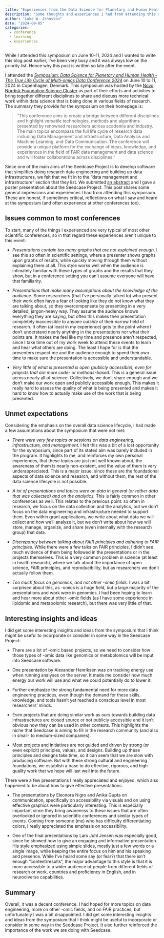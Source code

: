 ```yaml
---
title: "Experiences from the Data Science for Planetary and Human Health Symposium"
description: "Some thoughts and experiences I had from attending this symposium by the Novo Nordisk Foundation Science Cluster in Copenhagen, Denmark."
author: "Luke W. Johnston"
date: "2024-09-05"
categories:
  - conference
  - learning
  - experiences
---
```


::: callout-important
While I attended this symposium on June 10-11, 2024 and I wanted to
write this blog post earlier, I've been very busy and it was always low on
the priority list. Hence why this post is written so late after the
event.
:::

I attended the [*Symposium: Data Science for Planetary and Human
Health - The True Life Cycle of Multi-omics Data Conference
2024*](https://sciencecluster.dk/event/cross-cluster-collaboration-data-science-for-planetary-and-human-health/)
on June 10 to 11, 2024 in Copenhagen, Denmark. This symposium was hosted
by the [Novo Nordisk Foundation Science
Cluster](https://sciencecluster.dk/) as part of their efforts and
activities to bring together different disciplines to share and discuss
more technical work within data science that is being done in various
fields of research. The summary they provide for the symposium on their homepage is:

> "This conference aims to create a bridge between different disciplines
> and highlight versatile technologies, methods and algorithms presented
> by renowned researchers across academia and industry. The main topics
> encompass the full life cycle of research data including Data
> Management and Infrastructure, Data Analysis and Machine Learning, and
> Data Communication. The conference will provide a unique platform for
> the exchange of ideas, knowledge, and experiences in the field of FAIR
> data management and data science and will foster collaborations across
> disciplines."

Since one of the main aims of the Seedcase Project is to develop
software that simplifies doing research data engineering and building up
data infrastructures, we felt that we fit in to the "data management and
infrastructure" section that they list. We submitted [an
abstract](/outreach/events/science-cluster-2024/index.qmd) and I gave a
poster presentation about the Seedcase Project. This post shares some
general impressions and experiences I had from attending this symposium.
These are honest, if sometimes critical, reflections on what I saw and
heard at the symposium (and often experience at other
conferences too).

## Issues common to most conferences

To start, many of the things I experienced are very typical of most
other scientific conferences, so in that regard these experiences aren't
unique to this event:

-   *Presentations contain too many graphs that are not explained
    enough.* I see this so often in scientific settings, where a
    presenter shows graphs upon graphs of results, while quickly moving
    through them without explaining them at all. This style works well
    when the audience is intimately familiar with these types of graphs
    and the results that they show, but in a conference setting you
    can't assume everyone will have that familiarity.

-   *Presentations that make many assumptions about the knowledge of the
    audience.* Some researchers (that I've personally talked to) who
    present their work often have a fear of looking like they do not
    know what they are talking about, so they overcompensate by
    presenting in a very detailed, jargon-heavy way. They assume the
    audience knows everything they are saying, but often this makes
    their presentation completely inaccessible to anyone *outside* of
    their narrow field of research. It often (at least in my experience)
    gets to the point where I don't understand nearly anything in the
    presentations nor what their points are. It makes me feel like my
    time and presence aren't respected, since I take time out of my work
    week to attend these events to learn and hear what others are doing.
    The least I hope for is that the presenters respect me and the
    audience enough to spend their own time to make sure the
    presentation is accessible and understandable.

-   *Very little of what is presented is open (publicly accessible),
    even for projects that are more code- or methods-based*. This is a
    general issue across nearly all of science. Collectively, we don't
    share enough and we don't make our work open and publicly accessible
    enough. This makes it really hard to assess the quality of what is
    being presented and makes it hard to know how to actually make use
    of the work that is being presented.

## Unmet expectations

Considering the emphasis on the overall data science lifecycle, I had
made a few assumptions about the symposium that were not met:

-   *There were very few topics or sessions on data engineering,
    infrastructure, and management.* I felt this was a bit of a lost
    opportunity for the symposium, since part of its stated aim was
    barely included in the program. It highlights to me, and reinforces
    my own personal experiences, that these topics are just not well
    known about, the awareness of them is nearly non-existent, and the
    value of them is very underappreciated. This is a major issue, since
    these are the foundational aspects of data science and research, and
    without them, the rest of the data science lifecycle is not
    possible.

-   *A lot of presentations and topics were on data in general (or
    rather data that was collected) and on the analytics.* This is
    fairly common in other conferences as well. This relates to the
    previous point: so often in research, we focus on the data
    collection and the analytics, but we don't focus on the data
    engineering and infrastructure needed to support them. Even 
    within grant applications, we write
    about what data we will collect and how we'll analyze it, but we
    don't write about how we will store, manage, organize, and share
    (even internally with the research group) that data.

-   *Discrepancy between talking about FAIR principles and adhering to
    FAIR principles.* While there were a few talks on FAIR principles, I
    didn't see much evidence of them being followed in the presentations
    or in the projects themselves. This is a very common problem in
    science (at least in health research), where we talk about the
    importance of open science, FAIR principles, and reproducibility,
    but as researchers we don't actually follow them.

-   *Too much focus on genomics, and not other -omic fields.* I was a
    bit surprised about this, as -omics is a huge field, but a large
    majority of the presentations and work were in genomics. I had been
    hoping to learn and hear more about other -omic fields (as I have
    some experience in lipidomic and metabolomic research), but there
    was very little of that.

## Interesting insights and ideas

I did get some interesting insights and ideas from the symposium that I
think might be useful to incorporate or consider in some way in the
Seedcase Project:

-   There are a lot of -omic based projects, so we need to consider how
    those types of -omic data like genomics or metabolomics will be input into Seedcase software.

-   One presentation by Alexander Henriksen was on tracking energy use when running analyses on
    the server. It made me consider how much energy our work will use
    and what we could potentially do to lower it.

-   Further emphasize the strong fundamental need for more data
    engineering practices, even though the demand for these skills,
    knowledge, and tools hasn't yet reached a conscious level in most
    researchers' minds.

-   Even projects that are doing similar work as ours towards building
    data infrastructures are closed source or not publicly
    accessible and it isn't obvious how they can be used in other
    contexts. This highlights the niche that Seedcase is aiming to fill
    in the research community (and also in small- to medium-sized companies).

-   Most projects and initiatives are not guided and driven by strong
    (or even explicit) principles, values, and designs. Building up
    these principles and designs take time, so it can seem that we are
    slow with producing software. But with these strong cultural and
    engineering foundations, we establish a base to do effective,
    rigorous, and high-quality work that we hope will last well into the future.

There were a few presentations I really appreciated and enjoyed, which
also happened to be about how to give effective presentations:

-   The presentations by Eleonora Nigro and Anika Gupta on communication, specifically on accessibility via visuals
    and on using effective graphics were particularly interesting. This
    is especially important since they bring awareness to these issues
    that are often overlooked or ignored in scientific conferences and
    similar types of events. Coming from someone (me) who has difficulty
    differentiating colors, I really appreciated the emphasis on
    accessibility.

-   One of the final presentations by Lars Juhl Jensen was especially
    good, since he showed how to give an engaging and informative
    presentation. His style emphasized using simple slides, mostly just
    a few words or a single image, while keeping the entire focus on him
    and his speaking and presence. While I've heard some say (or fear?)
    that there isn't enough "content/results", the major advantage to
    this style is that it is more accessible to a wider audience of
    people from different fields of research or work, countries and
    proficiency in English, and in neurodiverse capabilities.

## Summary

Overall, it was a decent conference. I had hoped for more topics on data
engineering, more on other -omic fields, and on FAIR practices, but
unfortunately I was a bit disappointed. I did get some interesting
insights and ideas from the symposium that I think might be useful to
incorporate or consider in some way in the Seedcase Project. It also further
reinforced the importance of the work we are doing with Seedcase.
